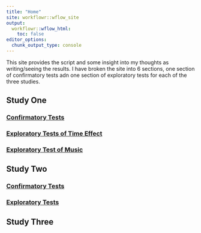 ```yaml
---
title: "Home"
site: workflowr::wflow_site
output:
  workflowr::wflow_html:
    toc: false
editor_options:
  chunk_output_type: console
---
```

This site provides the script and some insight into my thoughts as writing/seeing the results. I have broken the site into 6 sections, one section of confirmatory tests adn one section of exploratory tests for each of the three studies. 

## Study One 
### [Confirmatory Tests](StudyOneConfirm.html)
### [Exploratory Tests of Time Effect](StudyOneModelExplore.html)
### [Exploratory Test of Music](StudyOneMusicExplore.html)

## Study Two 
### [Confirmatory Tests](StudyTwoConfirm.html)
### [Exploratory Tests](StudyTwoExplore.html)

## Study Three
